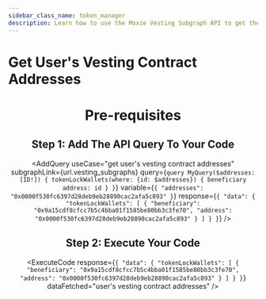 ```yaml
---
sidebar_class_name: token_manager
description: Learn how to use the Moxie Vesting Subgraph API to get the vesting contract's address of a user on the Moxie protocol.
---
```



# Get User's Vesting Contract Addresses

<Header
  useCase="get user's vesting contract addresses"
  apiName="Moxie Vesting Subgraph"
/>

# Pre-requisites

<Prerequisites apiName="Moxie Vesting Subgraph" />

## Step 1: Add The API Query To Your Code

<AddQuery
  useCase="get user's vesting contract addresses"
  subgraphLink={url.vesting_subgraphs}
  query={`query MyQuery($addresses: [ID!]) {
  tokenLockWallets(where: {id: $addresses}) {
    beneficiary
    address: id
  }
}`}
  variable={`{
  "addresses": "0x0000f530fc6397d28deb9eb28890cac2afa5c893"
}`}
  response={`{
  "data": {
    "tokenLockWallets": [
      {
        "beneficiary": "0x9a15cdf8cfcc7b5c4bba01f1585be80bb3c3fe70",
        "address": "0x0000f530fc6397d28deb9eb28890cac2afa5c893"
      }
    ]
  }
}`}
/>

## Step 2: Execute Your Code

<ExecuteCode
  response={`{
  "data": {
    "tokenLockWallets": [
      {
        "beneficiary": "0x9a15cdf8cfcc7b5c4bba01f1585be80bb3c3fe70",
        "address": "0x0000f530fc6397d28deb9eb28890cac2afa5c893"
      }
    ]
  }
}`}
  dataFetched="user's vesting contract addresses"
/>

<DeveloperSupport />
